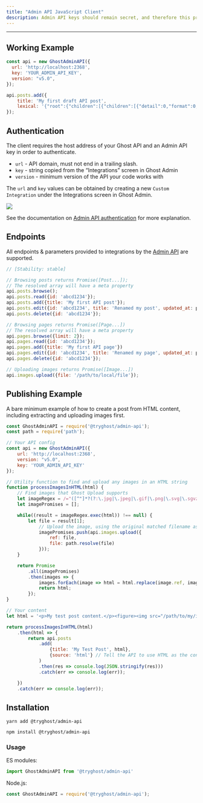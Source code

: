 ```yaml
---
title: "Admin API JavaScript Client"
description: Admin API keys should remain secret, and therefore this promise-based JavaScript library is designed for server-side usage only. This library handles all the details of generating correctly formed urls and tokens, authenticating and making requests.
---
```


***

## Working Example

```js
const api = new GhostAdminAPI({
  url: 'http://localhost:2368',
  key: 'YOUR_ADMIN_API_KEY',
  version: "v5.0",
});

api.posts.add({
    title: 'My first draft API post',
    lexical: '{"root":{"children":[{"children":[{"detail":0,"format":0,"mode":"normal","style":"","text":"Hello, beautiful world! 👋","type":"extended-text","version":1}],"direction":"ltr","format":"","indent":0,"type":"paragraph","version":1}],"direction":"ltr","format":"","indent":0,"type":"root","version":1}}'
});
```

## Authentication

The client requires the host address of your Ghost API and an Admin API key in order to authenticate.

* `url` - API domain, must not end in a trailing slash.
* `key` - string copied from the “Integrations” screen in Ghost Admin
* `version` - minimum version of the API your code works with

The `url` and `key` values can be obtained by creating a new `Custom Integration` under the Integrations screen in Ghost Admin.

<Frame>
  <img src="/images/d3673af2-apikey_huc23d3a1fbe859434094a9db94f574d9a_265920_2920x0_resize_q100_h2_box_3.webp" />
</Frame>

See the documentation on [Admin API authentication](/admin-api/#authentication) for more explanation.

## Endpoints

All endpoints & parameters provided to integrations by the [Admin API](/admin-api/) are supported.

```js
// [Stability: stable]

// Browsing posts returns Promise([Post...]);
// The resolved array will have a meta property
api.posts.browse();
api.posts.read({id: 'abcd1234'});
api.posts.add({title: 'My first API post'});
api.posts.edit({id: 'abcd1234', title: 'Renamed my post', updated_at: post.updated_at});
api.posts.delete({id: 'abcd1234'});

// Browsing pages returns Promise([Page...])
// The resolved array will have a meta property
api.pages.browse({limit: 2});
api.pages.read({id: 'abcd1234'});
api.pages.add({title: 'My first API page'})
api.pages.edit({id: 'abcd1234', title: 'Renamed my page', updated_at: page.updated_at})
api.pages.delete({id: 'abcd1234'});

// Uploading images returns Promise([Image...])
api.images.upload({file: '/path/to/local/file'});
```

## Publishing Example

A bare minimum example of how to create a post from HTML content, including extracting and uploading images first.

```js
const GhostAdminAPI = require('@tryghost/admin-api');
const path = require('path');

// Your API config
const api = new GhostAdminAPI({
    url: 'http://localhost:2368',
    version: "v5.0",
    key: 'YOUR_ADMIN_API_KEY'
});

// Utility function to find and upload any images in an HTML string
function processImagesInHTML(html) {
    // Find images that Ghost Upload supports
    let imageRegex = /="([^"]*?(?:\.jpg|\.jpeg|\.gif|\.png|\.svg|\.sgvz))"/gmi;
    let imagePromises = [];

    while((result = imageRegex.exec(html)) !== null) {
        let file = result[1];
            // Upload the image, using the original matched filename as a reference
            imagePromises.push(api.images.upload({
                ref: file,
                file: path.resolve(file)
            }));
    }

    return Promise
        .all(imagePromises)
        .then(images => {
            images.forEach(image => html = html.replace(image.ref, image.url));
            return html;
        });
}

// Your content
let html = '<p>My test post content.</p><figure><img src="/path/to/my/image.jpg" /><figcaption>My awesome photo</figcaption></figure>';

return processImagesInHTML(html)
    .then(html => {
        return api.posts
            .add(
                {title: 'My Test Post', html},
                {source: 'html'} // Tell the API to use HTML as the content source, instead of Lexical
            )
            .then(res => console.log(JSON.stringify(res)))
            .catch(err => console.log(err));

    })
    .catch(err => console.log(err));
```

## Installation

`yarn add @tryghost/admin-api`

`npm install @tryghost/admin-api`

### Usage

ES modules:

```js
import GhostAdminAPI from '@tryghost/admin-api'
```

Node.js:

```js
const GhostAdminAPI = require('@tryghost/admin-api');
```
